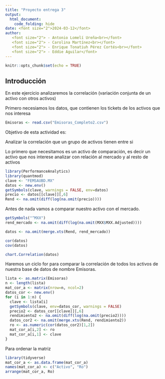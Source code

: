 ---
title: "Proyecto entrega 3"
output: 
  html_document:
    code_folding: hide
date: <font size="2">2024-03-12</font> 
author:
   <font size="2"> - Antonio Lomelí Ureña<br></font>
   <font size="2"> - Carolina Martínez<br></font> 
   <font size="2"> - Enrique Tonatiuh Pérez Cortés<br></font> 
   <font size="2"> - Eddie Aguilar</font> 
---

```{r setup, include=FALSE}
knitr::opts_chunk$set(echo = TRUE)
```


## Introducción
En este ejercicio analizaremos la correlación (variación conjunta de un activo con otros activos)

Primero necesiamos los datos, que contienen los tickets de los activos que nos interesa 

```{r}
Emisoras <- read.csv("Emisoras_Completo2.csv")
```

Objetivo de esta actividad es: 

Analizar la correlación que un grupo de activos tienen entre si

Lo primero que necesitamos es un activo de comparación, es decir un activo que nos interese analizar con relación al mercado y al resto de activos

```{r}
library(PerformanceAnalytics)
library(quantmod)
clave <- "FEMSAUBD.MX"
datos <- new.env()
getSymbols(clave, warnings = FALSE, env=datos)
precio <- datos[[clave]][,6]
Rend <- na.omit(diff(log(na.omit(precio))))
```

Antes de nada vamos a comparar nuestro activo con el mercado. 

```{r}
getSymbols("^MXX")
rend_mercado <- na.omit(diff(log(na.omit(MXX$MXX.Adjusted))))

datos <- na.omit(merge.xts(Rend, rend_mercado))
```

```{r}
cor(datos)
cov(datos)
```


```{r}
chart.Correlation(datos)
```


Haremos un ciclo for para comparar la correlación de todos los activos de nuestra base de datos de nombre Emisoras.

```{r, message=FALSE, warning=FALSE}
lista <- as.matrix(Emisoras)
n <- length(lista)
mat_cor_a <- matrix(nrow=n, ncol=2)
datos_cor <- new.env()
for (i in 1:n) {
  clave <- lista[i]
  getSymbols(clave, env=datos_cor, warnings = FALSE)
  precio2 <- datos_cor[[clave]][,6]
  rendimiento2 <- na.omit(diff(log(na.omit(precio2))))
  datos_cor2 <- na.omit(merge.xts(Rend, rendimiento2))
  ro <- as.numeric(cor(datos_cor2)[1,2])
  mat_cor_a[i,2] <- ro
  mat_cor_a[i,1] <- clave
}
```


Para ordenar la matriz

```{r}
library(tidyverse)
mat_cor_a <- as.data.frame(mat_cor_a)
names(mat_cor_a) <- c("Activo", "Ro")
arrange(mat_cor_a, Ro)

```




